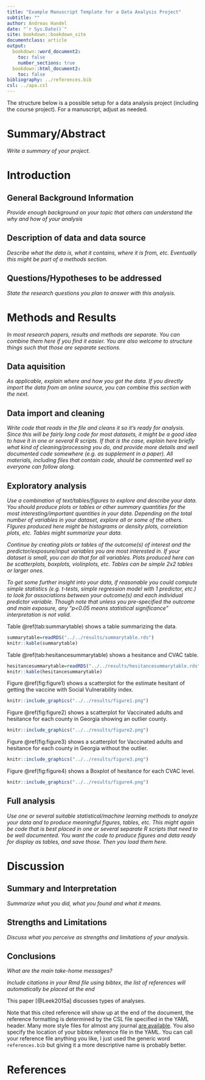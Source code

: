 ```yaml
---
title: "Example Manuscript Template for a Data Analysis Project"
subtitle: ""
author: Andreas Handel
date: "`r Sys.Date()`"
site: bookdown::bookdown_site
documentclass: article
output:
  bookdown::word_document2: 
    toc: false
    number_sections: true
  bookdown::html_document2: 
    toc: false
bibliography: ../references.bib
csl: ../apa.csl
---
```


The structure below is a possible setup for a data analysis project (including the course project). For a manuscript, adjust as needed.


# Summary/Abstract
_Write a summary of your project._


# Introduction 

## General Background Information
_Provide enough background on your topic that others can understand the why and how of your analysis_ 

## Description of data and data source
_Describe what the data is, what it contains, where it is from, etc. Eventually this might be part of a methods section._

## Questions/Hypotheses to be addressed
_State the research questions you plan to answer with this analysis._



# Methods and Results

_In most research papers, results and methods are separate. You can combine them here if you find it easier. You are also welcome to structure things such that those are separate sections._


## Data aquisition
_As applicable, explain where and how you got the data. If you directly import the data from an online source, you can combine this section with the next._

## Data import and cleaning
_Write code that reads in the file and cleans it so it's ready for analysis. Since this will be fairly long code for most datasets, it might be a good idea to have it in one or several R scripts. If that is the case, explain here briefly what kind of cleaning/processing you do, and provide more details and well documented code somewhere (e.g. as supplement in a paper). All materials, including files that contain code, should be commented well so everyone can follow along._


## Exploratory analysis

_Use a combination of text/tables/figures to explore and describe your data. You should produce plots or tables or other summary quantities for the most interesting/important quantities in your data. Depending on the total number of variables in your dataset, explore all or some of the others. FIgures produced here might be histograms or density plots, correlation plots, etc. Tables might summarize your data._

_Continue by creating plots or tables of the outcome(s) of interest and the predictor/exposure/input variables you are most interested in. If your dataset is small, you can do that for all variables. Plots produced here can be scatterplots, boxplots, violinplots, etc. Tables can be simple 2x2 tables or larger ones._

_To get some further insight into your data, if reasonable you could compute simple statistics (e.g. t-tests, simple regression model with 1 predictor, etc.) to look for associations between your outcome(s) and each individual predictor variable. Though note that unless you pre-specified the outcome and main exposure, any "p<0.05 means statistical significance" interpretation is not valid._

Table \@ref(tab:summarytable) shows a table summarizing the data.

```r
summarytable=readRDS("../../results/summarytable.rds")
knitr::kable(summarytable)
```

Table \@ref(tab:hesitancesummarytable) shows a hesitance and CVAC table.

```r
hesitancesummarytable=readRDS("../../results/hesitancesummarytable.rds")
knitr::kable(hesitancesummarytable)
```


Figure \@ref(fig:figure1) shows a scatterplot for the estimate hesitant of getting the vaccine with Social Vulnerability index.

```r
knitr::include_graphics("../../results/figure1.png")
```

Figure \@ref(fig:figure2) shows a scatterplot for Vaccinated adults and hesitance for each county in Georgia showing an outlier county.

```r
knitr::include_graphics("../../results/figure2.png")
```

Figure \@ref(fig:figure3) shows a scatterplot for Vaccinated adults and hesitance for each county in Georgia without the outlier.

```r
knitr::include_graphics("../../results/figure3.png")
```

Figure \@ref(fig:figure4) shows a Boxplot of hesitance for each CVAC level.

```r
knitr::include_graphics("../../results/figure4.png")
```


## Full analysis

_Use one or several suitable statistical/machine learning methods to analyze your data and to produce meaningful figures, tables, etc. This might again be code that is best placed in one or several separate R scripts that need to be well documented. You want the code to produce figures and data ready for display as tables, and save those. Then you load them here._


# Discussion

## Summary and Interpretation
_Summarize what you did, what you found and what it means._

## Strengths and Limitations
_Discuss what you perceive as strengths and limitations of your analysis._

## Conclusions
_What are the main take-home messages?_

_Include citations in your Rmd file using bibtex, the list of references will automatically be placed at the end_

This paper [@Leek2015a] discusses types of analyses. 

Note that this cited reference will show up at the end of the document, the reference formatting is determined by the CSL file specified in the YAML header. Many more style files for almost any journal [are available](https://www.zotero.org/styles). You also specify the location of your bibtex reference file in the YAML. You can call your reference file anything you like, I just used the generic word `references.bib` but giving it a more descriptive name is probably better.


# References




